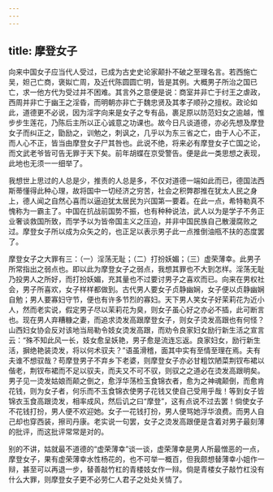 ```yaml
---
---
---
```

title: 摩登女子
---




向来中国女子应当代人受过，已成为古史史论家颠扑不破之至理名言。若西施亡吴，妲己亡商，褒姒亡周，及近代陈圆圆亡明，皆是其例。大概男子所治之国已亡，求一他方代为受过并不困难。其言外之意便是说：商室并非亡于纣王之虐政，西周并非亡于幽王之淫昏，而明朝亦非亡于魏忠贤及其孝子顺孙之擅权。政论如此，道德更不必说，因为淫字向来是女子之专有品，裹足原以防范妇女之逾越，惟步步生莲花，乃陈后主所以正心诚意之功课也。故今日凡谈道德，亦必先想及摩登女子而纠正之，勖励之，训勉之，刺讽之，几乎以为东三省之亡，由于人心不正，而人心不正，皆当由摩登女子尸其咎也。此说不绝，将来必有摩登女子亡国之论，而文武老爷皆可告无罪于天下矣。前年胡蝶在京受警告。便是此一类思想之表现，此地也无须一一细举了。

我想世上思过的人总是少，推责的人总是多，不仅对道德一端如此而已，德国法西斯蒂懂得此种心理，故将国中一切经济之穷苦，社会之积弊郡推在犹太人民之身上，德人闻之自然心喜而以逼迫犹太居民为兴国第一要着。在此一点，希特勒真不愧称为一霸主了。中国在抗战前国势不振，也有种种说法，武人以为是学子不务正业奢谈救国所致，而学予以为皆帝国主义之压迫，并非中国民族自己散漫腐败之过。摩登女子所以成为众矢之的，也正足以表示男子此一点推倒油瓶不扶的态度罢了。

摩登女子之大罪有三：（一）淫荡无耻；（二）打扮妖媚；（三）虚荣薄幸。此男子所常指出之弱点也。即以此为摩登女子之弱点，我想其罪也不大到怎样。淫荡无耻乃投男人之所好，而打扮妖媚，充其量也不过要讨男子之喜欢而已。向来在男权社会，男子所喜欢，女子样样都做到。古代男人要女子贞静幽娴，女子便以贞静幽娴自勉；男人要寡妇守节，便也有许多节烈的寡妇。天下男人笑女子好茉莉花为近小人，然而老实说，假定男子尽以茉莉花为臭，则女子虽心好之亦必不插，此可断言也。现在男人弃糟糠之妻，而追求烫发高跟摩登女子，则女子烫发高跟也有何怪？山西妇女协会反对该地当局勒令妓女烫发高跟，而劝令良家妇女励行新生活之宣言云：“殊不知此风一长，妓女愈呈妖艳，男子愈是流连忘返。良家妇女，励行新生活，摒绝艳装烫发，将以何术驭夫？”语虽滑稽，面其中实有至情至理在焉。夫有夫谁不想驭哉？苟摩登男子不弃乡下老婆，则摩登女子亦必甘粗饮陋菜荆钗布裙以偕老，荆钗布裙而不足以驭夫，而夫又不可不驭，则驭之之道必在烫发高跟明矣。男子见一烫发姑娘而颠之倒之，愈浮华荡检玉食锦衣者，愈为之神魂颠倒，而愈肯花钱，则为女子者，何乐而不玉食锦衣使男子花钱又使自己受用乎哉！等到女子皆锦衣玉食高跟烫发，相率成风，然后讥之曰“摩登”，这有点说不过去罢！倘使女子不花钱打扮，男人便不欢迎她。女子一花钱打扮，男人便骂她浮华浪费。而男人自己却也穿西装，擦司丹康。老实说一句罢，女子之烫发高跟便是含着对男子最刻薄的批评，而这批评常常是对的。

别的不讲，姑就最不道德的“虚荣薄幸”谈一谈，虚荣薄幸是男人所最憎恶的一点，摩登女子，果有虚荣薄幸水性杨花的，也不可举一概百，但我颇想替薄幸小姐作一辩，甚至可以再退一步，替善敲竹杠的青楼妓女作一辩。倘是青楼女子敲竹杠没有什么大罪，则摩登女子更不必劳仁人君子之处处关情了。